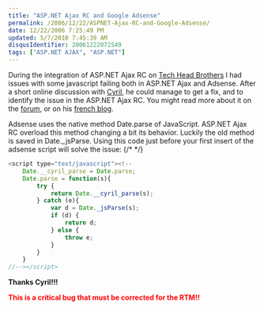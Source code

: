 ```yaml
---
title: "ASP.NET Ajax RC and Google Adsense"
permalink: /2006/12/22/ASPNET-Ajax-RC-and-Google-Adsense/
date: 12/22/2006 7:25:49 PM
updated: 5/7/2010 7:45:39 AM
disqusIdentifier: 20061222072549
tags: ["ASP.NET AJAX", "ASP.NET"]
---
```

During the integration of ASP.NET Ajax RC on [Tech Head Brothers](http://www.techheadbrothers.com/ "Tech Head Brothers") I had issues with some javascript failing both in ASP.NET Ajax and Adsense. After a short online discussion with [Cyril](http://blogs.codes-sources.com/cyril/default.aspx), he could manage to get a fix, and to identify the issue in the ASP.NET Ajax RC. You might read more about it on the [forum](http://forums.asp.net/thread/1501276.aspx), or on his [french blog](http://blogs.codes-sources.com/cyril/archive/2006/12/17/atlas-et-google-adsense-bug-avec-la-methode-date-parse.aspx).

Adsense uses the native method Date.parse of JavaScript. ASP.NET Ajax RC overload this method changing a bit its behavior. Luckily the old method is saved in Date._jsParse. Using this code just before your first insert of the adsense script will solve the issue:
{/* <!-- more --> */}

```javascript
<script type="text/javascript"><!--
    Date.__cyril_parse = Date.parse; 
    Date.parse = function(s){
        try {
            return Date.__cyril_parse(s);
        } catch (e){
            var d = Date._jsParse(s);
            if (d) {
                return d; 
            } else {
                throw e;
            } 
        }
    }
//--></script>
```

**Thanks Cyril!!!**

**<font color="#ff0000">This is a critical bug that must be corrected for the RTM!!</font>**
